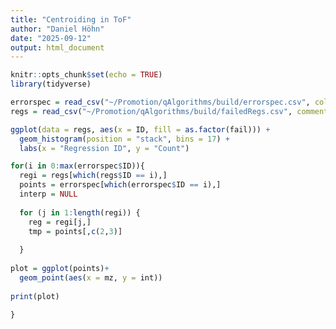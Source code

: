```yaml
---
title: "Centroiding in ToF"
author: "Daniel Höhn"
date: "2025-09-12"
output: html_document
---
```


```r
knitr::opts_chunk$set(echo = TRUE)
library(tidyverse)
```

```r
errorspec = read_csv("~/Promotion/qAlgorithms/build/errorspec.csv", col_types = "dddd")
regs = read_csv("~/Promotion/qAlgorithms/build/failedRegs.csv", comment = "#", col_types = "iiddddi")
```

```r
ggplot(data = regs, aes(x = ID, fill = as.factor(fail))) +
  geom_histogram(position = "stack", bins = 17) +
  labs(x = "Regression ID", y = "Count")

for(i in 0:max(errorspec$ID)){
  regi = regs[which(regs$ID == i),]
  points = errorspec[which(errorspec$ID == i),]
  interp = NULL
  
  for (j in 1:length(regi)) {
    reg = regi[j,]
    tmp = points[,c(2,3)]
    
  }
  
plot = ggplot(points)+
  geom_point(aes(x = mz, y = int))
  
print(plot)
  
}
```

